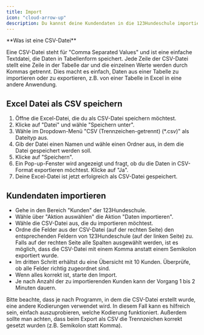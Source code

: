 ```yaml
---
title: Import
icon: "cloud-arrow-up"
description: Du kannst deine Kundendaten in die 123Hundeschule importieren, wenn du bereits ein anderes Programm verwendest oder eine Excel-Liste pflegst. Dazu musst du eine CSV-Datei erstellen und die Felder den entsprechenden Feldern in der 123Hundeschule zuordnen. So hast du schnell und einfach alle deine Kundendaten in der 123Hundeschule zur Verfügung.
---
```


<Note>
**Was ist eine CSV-Datei**

Eine CSV-Datei steht für "Comma Separated Values" und ist eine einfache Textdatei, die Daten in Tabellenform speichert. Jede Zeile der CSV-Datei stellt eine Zeile in der Tabelle dar und die einzelnen Werte werden durch Kommas getrennt. Dies macht es einfach, Daten aus einer Tabelle zu importieren oder zu exportieren, z.B. von einer Tabelle in Excel in eine andere Anwendung.
</Note>

## Excel Datei als CSV speichern

1. Öffne die Excel-Datei, die du als CSV-Datei speichern möchtest.
2. Klicke auf "Datei" und wähle "Speichern unter".
3. Wähle im Dropdown-Menü "CSV (Trennzeichen-getrennt) (\*.csv)" als Dateityp aus.
4. Gib der Datei einen Namen und wähle einen Ordner aus, in dem die Datei gespeichert werden soll.
5. Klicke auf "Speichern".
6. Ein Pop-up-Fenster wird angezeigt und fragt, ob du die Daten in CSV-Format exportieren möchtest. Klicke auf "Ja".
7. Deine Excel-Datei ist jetzt erfolgreich als CSV-Datei gespeichert.

## Kundendaten importieren

- Gehe in den Bereich "Kunden" der 123Hundeschule.
- Wähle über "Aktion auswählen" die Aktion "Daten importieren".
- Wähle die CSV-Datei aus, die du importieren möchtest.
- Ordne die Felder aus der CSV-Datei (auf der rechten Seite) den entsprechenden Feldern von 123Hundeschule (auf der linken Seite) zu. Falls auf der rechten Seite alle Spalten ausgewählt werden, ist es möglich, dass die CSV-Datei mit einem Komma anstatt einem Semikolon exportiert wurde.
- Im dritten Schritt erhältst du eine Übersicht mit 10 Kunden. Überprüfe, ob alle Felder richtig zugeordnet sind.
- Wenn alles korrekt ist, starte den Import.
- Je nach Anzahl der zu importierenden Kunden kann der Vorgang 1 bis 2 Minuten dauern.

Bitte beachte, dass je nach Programm, in dem die CSV-Datei erstellt wurde, eine andere Kodierungen verwendet wird. In diesem Fall kann es hilfreich sein, einfach auszuprobieren, welche Kodierung funktioniert. Außerdem sollte man achten, dass beim Export als CSV die Trennzeichen korrekt gesetzt wurden (z.B. Semikolon statt Komma).
